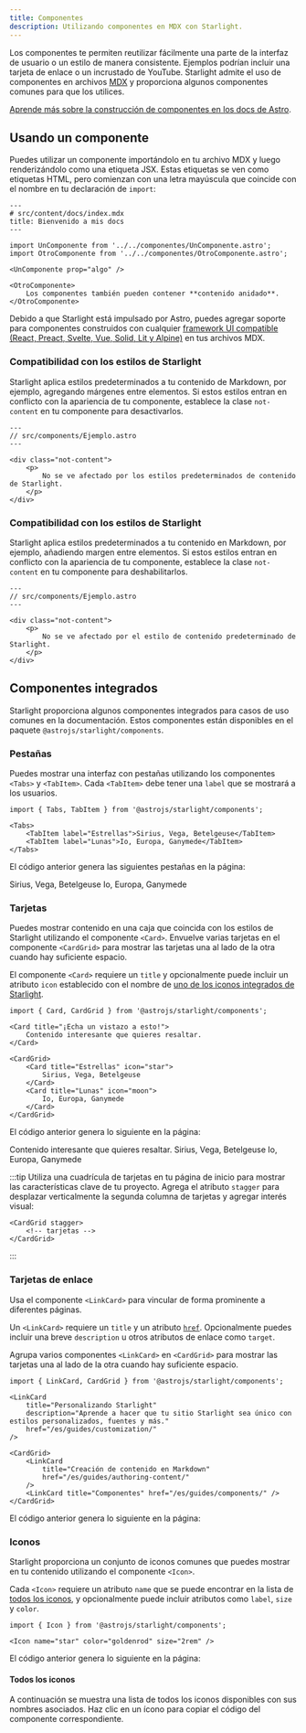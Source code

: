 ```yaml
---
title: Componentes
description: Utilizando componentes en MDX con Starlight.
---
```


Los componentes te permiten reutilizar fácilmente una parte de la interfaz de usuario o un estilo de manera consistente. Ejemplos podrían incluir una tarjeta de enlace o un incrustado de YouTube. Starlight admite el uso de componentes en archivos [MDX](https://mdxjs.com/) y proporciona algunos componentes comunes para que los utilices.

[Aprende más sobre la construcción de componentes en los docs de Astro](https://docs.astro.build/en/core-concepts/astro-components/).

## Usando un componente

Puedes utilizar un componente importándolo en tu archivo MDX y luego renderizándolo como una etiqueta JSX. Estas etiquetas se ven como etiquetas HTML, pero comienzan con una letra mayúscula que coincide con el nombre en tu declaración de `import`:

```mdx
---
# src/content/docs/index.mdx
title: Bienvenido a mis docs
---

import UnComponente from '../../componentes/UnComponente.astro';
import OtroComponente from '../../componentes/OtroComponente.astro';

<UnComponente prop="algo" />

<OtroComponente>
	Los componentes también pueden contener **contenido anidado**.
</OtroComponente>
```

Debido a que Starlight está impulsado por Astro, puedes agregar soporte para componentes construidos con cualquier [framework UI compatible (React, Preact, Svelte, Vue, Solid, Lit y Alpine)](https://docs.astro.build/en/core-concepts/framework-components/) en tus archivos MDX.

### Compatibilidad con los estilos de Starlight

Starlight aplica estilos predeterminados a tu contenido de Markdown, por ejemplo, agregando márgenes entre elementos.
Si estos estilos entran en conflicto con la apariencia de tu componente, establece la clase `not-content` en tu componente para desactivarlos.

```astro
---
// src/components/Ejemplo.astro
---

<div class="not-content">
	<p>
		No se ve afectado por los estilos predeterminados de contenido de Starlight.
	</p>
</div>
```

### Compatibilidad con los estilos de Starlight

Starlight aplica estilos predeterminados a tu contenido en Markdown, por ejemplo, añadiendo margen entre elementos.
Si estos estilos entran en conflicto con la apariencia de tu componente, establece la clase `not-content` en tu componente para deshabilitarlos.

```astro
---
// src/components/Ejemplo.astro
---

<div class="not-content">
	<p>
		No se ve afectado por el estilo de contenido predeterminado de Starlight.
	</p>
</div>
```

## Componentes integrados

Starlight proporciona algunos componentes integrados para casos de uso comunes en la documentación. Estos componentes están disponibles en el paquete `@astrojs/starlight/components`.

### Pestañas


Puedes mostrar una interfaz con pestañas utilizando los componentes `<Tabs>` y `<TabItem>`. Cada `<TabItem>` debe tener una `label` que se mostrará a los usuarios.

```mdx
import { Tabs, TabItem } from '@astrojs/starlight/components';

<Tabs>
	<TabItem label="Estrellas">Sirius, Vega, Betelgeuse</TabItem>
	<TabItem label="Lunas">Io, Europa, Ganymede</TabItem>
</Tabs>
```

El código anterior genera las siguientes pestañas en la página:

<Tabs>
	<TabItem label="Estrellas">Sirius, Vega, Betelgeuse</TabItem>
	<TabItem label="Lunas">Io, Europa, Ganymede</TabItem>
</Tabs>

### Tarjetas


Puedes mostrar contenido en una caja que coincida con los estilos de Starlight utilizando el componente `<Card>`. Envuelve varias tarjetas en el componente `<CardGrid>` para mostrar las tarjetas una al lado de la otra cuando hay suficiente espacio.

El componente `<Card>` requiere un `title` y opcionalmente puede incluir un atributo `icon` establecido con el nombre de [uno de los iconos integrados de Starlight](#todos-los-iconos).

```mdx
import { Card, CardGrid } from '@astrojs/starlight/components';

<Card title="¡Echa un vistazo a esto!">
	Contenido interesante que quieres resaltar.
</Card>

<CardGrid>
	<Card title="Estrellas" icon="star">
		Sirius, Vega, Betelgeuse
	</Card>
	<Card title="Lunas" icon="moon">
		Io, Europa, Ganymede
	</Card>
</CardGrid>
```

El código anterior genera lo siguiente en la página:

<Card title="¡Echa un vistazo a esto!">
	Contenido interesante que quieres resaltar.
</Card>

<CardGrid>
	<Card title="Estrellas" icon="star">
		Sirius, Vega, Betelgeuse
	</Card>
	<Card title="Lunas" icon="moon">
		Io, Europa, Ganymede
	</Card>
</CardGrid>

:::tip
Utiliza una cuadrícula de tarjetas en tu página de inicio para mostrar las características clave de tu proyecto. Agrega el atributo `stagger` para desplazar verticalmente la segunda columna de tarjetas y agregar interés visual:

```astro
<CardGrid stagger>
	<!-- tarjetas -->
</CardGrid>
```

:::

### Tarjetas de enlace

Usa el componente `<LinkCard>` para vincular de forma prominente a diferentes páginas.

Un `<LinkCard>` requiere un `title` y un atributo [`href`](https://developer.mozilla.org/es/docs/Web/HTML/Element/a#href). Opcionalmente puedes incluir una breve `description` u otros atributos de enlace como `target`.

Agrupa varios componentes `<LinkCard>` en `<CardGrid>` para mostrar las tarjetas una al lado de la otra cuando hay suficiente espacio.

```mdx
import { LinkCard, CardGrid } from '@astrojs/starlight/components';

<LinkCard
	title="Personalizando Starlight"
	description="Aprende a hacer que tu sitio Starlight sea único con estilos personalizados, fuentes y más."
	href="/es/guides/customization/"
/>

<CardGrid>
	<LinkCard
		title="Creación de contenido en Markdown"
		href="/es/guides/authoring-content/"
	/>
	<LinkCard title="Componentes" href="/es/guides/components/" />
</CardGrid>
```

El código anterior genera lo siguiente en la página:


<LinkCard
	title="Personalizando Starlight"
	description="Aprende a hacer que tu sitio Starlight sea único con estilos personalizados, fuentes y más."
	href="/es/guides/customization/"
/>

<CardGrid>
	<LinkCard
		title="Creación de contenido en Markdown"
		href="/es/guides/authoring-content/"
	/>
	<LinkCard title="Componentes" href="/es/guides/components/" />
</CardGrid>

### Iconos


Starlight proporciona un conjunto de iconos comunes que puedes mostrar en tu contenido utilizando el componente `<Icon>`.

Cada `<Icon>` requiere un atributo `name` que se puede encontrar en la lista de [todos los iconos](#todos-los-iconos), y opcionalmente puede incluir atributos como `label`, `size` y `color`.

```mdx
import { Icon } from '@astrojs/starlight/components';

<Icon name="star" color="goldenrod" size="2rem" />
```

El código anterior genera lo siguiente en la página:

<Icon name="star" color="goldenrod" size="2rem" />

#### Todos los iconos

A continuación se muestra una lista de todos los iconos disponibles con sus nombres asociados. Haz clic en un ícono para copiar el código del componente correspondiente.

<IconsList />
